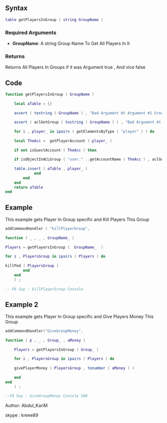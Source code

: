 ==Syntax==
<syntaxhighlight lang="lua">table getPlayersInGroup ( string GroupName )</syntaxhighlight>

===Required Arguments===
* '''GroupName''': A string Group Name To Get All Players In It

===Returns===
Returns All Players In Groups if it was Argument true , And vice false

==Code==
<section name="Server" class="server" show="true"><syntaxhighlight lang="lua">
function getPlayersInGroup ( GroupName )
 
    local aTable = {}
 
    assert ( tostring ( GroupName ) , "Bad Argument At Argument #1 Group Moust String" )
   
    assert ( aclGetGroup ( tostring ( GroupName ) ) , "Bad Argument At Argument #1 Group not Found "  )
   
    for i , player_ in ipairs ( getElementsByType ( "player" ) ) do
   
    local TheAcc =  getPlayerAccount ( player_ )
   
    if not isGuestAccount ( TheAcc ) then  
 
    if isObjectInACLGroup ( "user." ..getAccountName ( TheAcc ) , aclGetGroup ( tostring ( GroupName ) ) ) then
     
    table.insert ( aTable , player_ )
             end  
        end
    end 
    return aTable
end
</syntaxhighlight></section>

==Example==
This example gets Player In Group specific and Kill Players This Group
<syntaxhighlight lang="lua">
addCommandHandler ( "killPlayerGroup",  
 
function ( _ , _ , GroupName_ )
 
Players = getPlayersInGroup (  GroupName_  )
 
for i , PlayersGroup in ipairs ( Players ) do
 
killPed ( PlayersGroup )
        end
    end
    ) ;
   
-- F8 Say : killPlayerGroup Console
</syntaxhighlight>


==Example 2==
This example gets Player In Group specific and Give Players Money This Group
<syntaxhighlight lang="lua">
addCommandHandler("GiveGroupMoney",
 
function ( p , _ , Group_ , aMoney )
 
    Players = getPlayersInGroup ( Group_ )
 
    for i , PlayersGroup in ipairs ( Players ) do
 
    givePlayerMoney ( PlayersGroup , tonumber ( aMoney ) )
 
    end
end
    ) ;
 
--F8 Say : GiveGroupMoney Console 500
</syntaxhighlight>


Author: Abdul_KariM

skype : kreee89